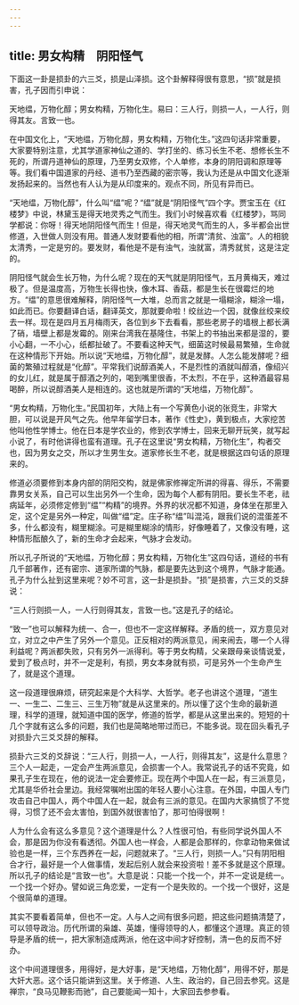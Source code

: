 ```yaml
---
---
---
```

title: 男女构精　阴阳怪气
---




下面这一卦是损卦的六三爻，损是山泽损。这个卦解释得很有意思，“损”就是损害，孔子因而引申说：

天地缊，万物化醇；男女构精，万物化生。易曰：三人行，则损一人，一人行，则得其友。言致一也。

在中国文化上，“天地缊，万物化醇，男女构精，万物化生。”这四句话非常重要，大家要特别注意，尤其学道家神仙之道的、学打坐的、练习长生不老、想修长生不死的，所谓丹道神仙的原理，乃至男女双修，个人单修，本身的阴阳调和原理等等。我们看中国道家的丹经、道书乃至西藏的密宗等，我认为还是从中国文化逐渐发扬起来的。当然也有人认为是从印度来的。观点不同，所见有异而已。

“天地缊，万物化醇”，什么叫“缊”呢？“缊”就是“阴阳怪气”四个字。贾宝玉在《红楼梦》中说，林黛玉是得天地灵秀之气而生。我们小时候喜欢看《红楼梦》，骂同学都说：你呀！得天地阴阳怪气而生！但是，得天地灵气而生的人，多半都会出世修道，入世做人则没有用。普通人发财要看他的相，所谓“清贫、浊富”。人的相貌太清秀，一定是穷的。要发财，看他是不是有浊气，浊就富，清秀就贫，这是注定的。

阴阳怪气就会生长万物，为什么呢？现在的天气就是阴阳怪气，五月黄梅天，难过极了。但是温度高，万物生长得也快，像木耳、香菇，都是生长在很霉烂的地方。“缊”的意思很难解释，阴阳怪气一大堆，总而言之就是一塌糊涂，糊涂一塌，如此而已。你要翻译白话，翻译英文，那就要命啦！绞丝边一个因，就像丝绞来绞去一样。现在是四月五月梅雨天，各位到乡下去看看，那些老房子的墙根上都长满了硝，墙壁上都是发霉的。刚来台湾我在基隆住，书架上的书抽出来都是湿的，要小心翻，一不小心，纸都扯破了。不要看这种天气，细菌这时候最易繁殖，生命就在这种情形下开始。所以说“天地缊，万物化醇”，就是发酵。人怎么能发酵呢？细菌的繁殖过程就是“化醇”。平常我们说醇酒美人，不是烈性的酒就叫醇酒，像绍兴的女儿红，就是属于醇酒之列的，喝到嘴里很香，不太烈，不在乎，这种酒最容易喝醉，所以说醇酒美人是相连的。这也就是所谓的“天地缊，万物化醇”。

“男女构精，万物化生。”民国初年，大陆上有一个写黄色小说的张竞生，非常大胆，可以说是开风气之先。他早年留学日本，著作《性史》，黄到极点，大家挖苦他叫他性学博士。他在日本是学农业的，修到农学博士，回来无聊开玩笑，就写起小说了，有时他讲得也蛮有道理。孔子在这里说“男女构精，万物化生”，构者交也，因为男女之交，所以才生男生女。道家修长生不老，就是根据这四句话的原理来的。

修道必须要修到本身内部的阴阳交构，就是佛家修禅定所讲的得喜、得乐，不需要靠男女关系，自己可以生出另外一个生命，因为每个人都有阴阳。要长生不老，祛病延年，必须修定修到“缊”“构精”的境界。外界的状况都不知道，身体坐在那里入定，这个定是另外一种定，叫做“缊”定。庄子称“缊”叫混沌，跟我们说的混蛋差不多，什么都没有，糊里糊涂。可是糊里糊涂的情形，好像睡着了，又像没有睡，这种情形酝酿久了，新的生命才会起来，气脉才会发动。

所以孔子所说的“天地缊，万物化醇；男女构精，万物化生”这四句话，道经的书有几千部著作，还有密宗、道家所谓的气脉，都是要先达到这个境界，气脉才能通。孔子为什么扯到这里来呢？妙不可言，这一卦是损卦。“损”是损害，六三爻的爻辞说：

“三人行则损一人，一人行则得其友，言致一也。”这是孔子的结论。

“致一”也可以解释为统一、合一，但也不一定这样解释。矛盾的统一，双方意见对立，对立之中产生了另外一个意见。正反相对的两派意见，闹来闹去，哪一个人得利益呢？两派都失败，只有另外一派得利。等于男女构精，父亲跟母亲谈情说爱，爱到了极点时，并不一定是利，有损，男女本身就有损，可是另外一个生命产生了，就是这个道理。

这一段道理很麻烦，研究起来是个大科学、大哲学。老子也讲这个道理，“道生一、一生二、二生三、三生万物”就是从这里来的。所以懂了这个生命的最新道理，科学的道理，就知道中国的医学，修道的哲学，都是从这里出来的。短短的十几个字就有这么多的问题，我们也是简略地带过而已，不能多说。现在回头看孔子对损卦六三爻爻辞的解释。

损卦六三爻的爻辞说：“三人行，则损一人，一人行，则得其友”，这是什么意思？三个人一起走，一定会产生两派意见，会损害一个人。我常说孔子的话不究竟，如果孔子生在现在，他的说法一定会要修正。现在两个中国人在一起，有三派意见，尤其是华侨社会里边。我经常嘱咐出国的年轻人要小心注意。在外国，中国人专门攻击自己中国人，两个中国人在一起，就会有三派的意见。在国内大家搞惯了不觉得，习惯了还不会太害怕，到国外就很害怕了，那可怕得很啊！

人为什么会有这么多意见？这个道理是什么？人性很可怕，有些同学说外国人不会，那是因为你没有看透彻。外国人也一样会，人都是会那样的，你拿动物来做试验也是一样，三个东西养在一起，问题就来了。“三人行，则损一人。”只有阴阳相合才行，最好是一个人做事情，发起后别人就会来投资啦！差不多就是这个原理。所以孔子的结论是“言致一也”。大意是说：只能一个找一个，并不一定说是统一。一个找一个好办。譬如说三角恋爱，一定有一个是失败的。一个找一个很好，这是个很简单的道理。

其实不要看着简单，但也不一定。人与人之间有很多问题，把这些问题搞清楚了，可以领导政治。历代所谓的枭雄、英雄，懂得领导的人，都懂这个道理。真正的领导是矛盾的统一，把大家制造成两派，他在这中间才好控制，清一色的反而不好办。

这个中间道理很多，用得好，是大好事，是“天地缊，万物化醇”，用得不好，那是大奸大恶。这个话只能讲到这里。关于修道、人生、政治的，自己回去参究。这是禅宗，“良马见鞭影而驰”，自己要能闻一知十，大家回去参参看。